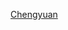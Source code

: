 {{Catnav|頁面分類|人物|校友|中等學校校友|臺灣中等學校校友|臺北市中等學校校友}}
{{catmain|臺北市立成淵高級中學}}

[[Category:臺北市立普通型高級中等學校校友|Chengyuan]]